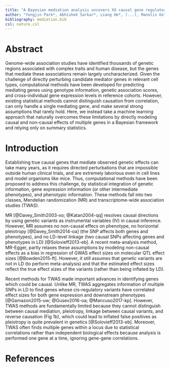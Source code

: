 ```yaml
---
title: "A Bayesian mediation analysis uncovers XX causal gene regulatory mechanisms of 13 mental health GWAS traits in 7 Brain cell types"
author: "Yongjin Park*, Abhishek Sarkar*, Liang He*, (...), Manolis Kellis*"
bibliography: mediation.bib
csl: nature.csl
---
```


# Abstract


Genome-wide association studies have identified thousands of genetic regions associated with complex traits and human disease, but the genes that mediate these associations remain largely uncharacterized. Given the challenge of directly perturbing candidate mediator genes in relevant cell types, computational methods have been developed for predicting mediating genes using genotype information, genetic association scores, and cross-individual gene expression levels in reference cohorts. However, existing statistical methods cannot distinguish causation from correlation, can only handle a single mediating gene, and make several strong assumptions that rarely hold. Here, we instead take a machine learning approach that naturally overcomes these limitations by directly modeling causal and non-causal effects of multiple genes in a Bayesian framework and relying only on summary statistics.



# Introduction


Establishing true causal genes that mediate observed genetic effects can take many years, as it requires directed perturbations that are impossible outside human clinical trials, and are extremely laborious even in cell lines and model organisms like mice. Thus, computational methods have been proposed to address this challenge, by statistical integration of genetic information, gene expression information (or other intermediate phenotypes), and phenotypic information. These methods fall into two classes, Mendelian randomization (MR) and transcriptome-wide association studies (TWAS).

MR [@Davey_Smith2003-xo; @Katan2004-qq] resolves causal directions by using genetic variants as instrumental variables (IV) in causal inference. However, MR assumes no non-causal effecs on phenotype, no horizontal pleiotropy [@Davey_Smith2014-oa] (the SNP affects both genes and phenotypes), and no LD-level linkage (two causal SNPs affecting genes and phenotypes in LD) [@Solovieff2013-eb]. A recent meta-analysis method, MR-Egger, partly relaxes these assumptions by modeling non-causal effects as a bias in regression of GWAS effect sizes on molecular QTL effect sizes [@Bowden2015-ft]. However, it still assumes that genetic variants are not in LD (to perform meta-analysis) and that the estimated effect sizes reflect the true effect sizes of the variants (rather than being inflated by LD).

Recent methods for TWAS made important advances in identifying genes which could be causal. Unlike MR, TWAS aggregates information of multiple SNPs in LD to find genes whose cis-regulatory variants have correlated effect sizes for both gene expression and downstream phenotypes [@Gamazon2015-uw; @Gusev2016-oa; @Mancuso2017-kp]. However, TWAS methods are fundamentally limited because they cannot distinguish between causal mediation, pleiotropy, linkage between causal variants, and reverse causation (Fig 1b), which could lead to inflated false positives as pleiotropy is quite prevalent in genetics [@Solovieff2013-eb]. Moreover, TWAS often finds multiple genes within a locus due to statistical correlations rather than independent biological effects because analysis is performed one gene at a time, ignoring gene-gene correlations.

# References
